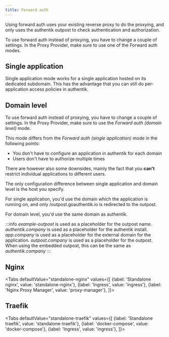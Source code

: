 ```yaml
---
title: Forward auth
---
```


Using forward auth uses your existing reverse proxy to do the proxying, and only uses the
authentik outpost to check authentication and authorization.

To use forward auth instead of proxying, you have to change a couple of settings.
In the Proxy Provider, make sure to use one of the Forward auth modes.

## Single application

Single application mode works for a single application hosted on its dedicated subdomain. This
has the advantage that you can still do per-application access policies in authentik.

## Domain level

To use forward auth instead of proxying, you have to change a couple of settings.
In the Proxy Provider, make sure to use the *Forward auth (domain level)* mode.

This mode differs from the *Forward auth (single application)* mode in the following points:
- You don't have to configure an application in authentik for each domain
- Users don't have to authorize multiple times

There are however also some downsides, mainly the fact that you **can't** restrict individual
applications to different users.

The only configuration difference between single application and domain level is the host you specify.

For single application, you'd use the domain which the application is running on, and only /outpost.goauthentik.io
is redirected to the outpost.

For domain level, you'd use the same domain as authentik.

:::info
*example-outpost* is used as a placeholder for the outpost name.
*authentik.company* is used as a placeholder for the authentik install.
*app.company* is used as a placeholder for the external domain for the application.
*outpost.company* is used as a placeholder for the outpost. When using the embedded outpost, this can be the same as *authentik.company*
:::

## Nginx


<Tabs
  defaultValue="standalone-nginx"
  values={[
    {label: 'Standalone nginx', value: 'standalone-nginx'},
    {label: 'Ingress', value: 'ingress'},
    {label: 'Nginx Proxy Manager', value: 'proxy-manager'},
  ]}>
  <TabItem value="standalone-nginx">


<NginxStandalone />

  </TabItem>
  <TabItem value="ingress">


<NginxIngress />

  </TabItem>
  <TabItem value="proxy-manager">


<NginxProxyManager />

  </TabItem>
</Tabs>

## Traefik

<Tabs
  defaultValue="standalone-traefik"
  values={[
    {label: 'Standalone traefik', value: 'standalone-traefik'},
    {label: 'docker-compose', value: 'docker-compose'},
    {label: 'Ingress', value: 'ingress'},
  ]}>
  <TabItem value="standalone-traefik">


<TraefikStandalone />

  </TabItem>
  <TabItem value="docker-compose">


<TraefikCompose />

  </TabItem>
  <TabItem value="ingress">


<TraefikIngress />

  </TabItem>
</Tabs>
